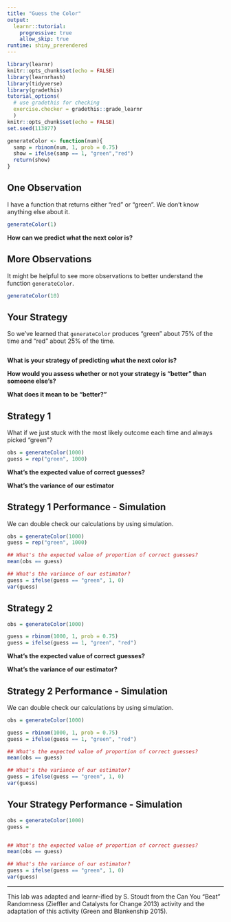 ```yaml
---
title: "Guess the Color"
output: 
  learnr::tutorial:
    progressive: true
    allow_skip: true
runtime: shiny_prerendered
---
```



```r
library(learnr)
knitr::opts_chunk$set(echo = FALSE)
library(learnrhash)
library(tidyverse)
library(gradethis)
tutorial_options(
  # use gradethis for checking
  exercise.checker = gradethis::grade_learnr
  )
knitr::opts_chunk$set(echo = FALSE)
set.seed(113877)

generateColor <- function(num){
  samp = rbinom(num, 1, prob = 0.75)
  show = ifelse(samp == 1, "green","red")
  return(show)
}
```

## One Observation

I have a function that returns either "red" or "green". We don't know anything else about it. 

```r
generateColor(1)
```

**How can we predict what the next color is?**

## More Observations

It might be helpful to see more observations to better understand the function `generateColor`.

```r
generateColor(10)
```


## Your Strategy

So we've learned that `generateColor` produces "green" about 75% of the time and "red" about 25% of the time. 

```r


```

**What is your strategy of predicting what the next color is?**

**How would you assess whether or not your strategy is "better" than someone else's?**

**What does it mean to be "better?"**


## Strategy 1

What if we just stuck with the most likely outcome each time and always picked "green"?

```r
obs = generateColor(1000)
guess = rep("green", 1000)
```


**What's the expected value of correct guesses?**

**What's the variance of our estimator**

## Strategy 1 Performance - Simulation

We can double check our calculations by using simulation. 

```r
obs = generateColor(1000)
guess = rep("green", 1000)

## What's the expected value of proportion of correct guesses?
mean(obs == guess)

## What's the variance of our estimator?
guess = ifelse(guess == "green", 1, 0)
var(guess)

```

## Strategy 2

```r
obs = generateColor(1000)

guess = rbinom(1000, 1, prob = 0.75)
guess = ifelse(guess == 1, "green", "red")
```


**What's the expected value of correct guesses?**


**What's the variance of our estimator?**


## Strategy 2 Performance - Simulation

We can double check our calculations by using simulation. 


```r
obs = generateColor(1000)

guess = rbinom(1000, 1, prob = 0.75)
guess = ifelse(guess == 1, "green", "red")

## What's the expected value of proportion of correct guesses?
mean(obs == guess)

## What's the variance of our estimator?
guess = ifelse(guess == "green", 1, 0)
var(guess)
```

## Your Strategy Performance - Simulation

```r
obs = generateColor(1000)
guess = 


## What's the expected value of proportion of correct guesses?
mean(obs == guess)

## What's the variance of our estimator?
guess = ifelse(guess == "green", 1, 0)
var(guess)
```

* * *

This lab was adapted and learnr-ified by S. Stoudt from the Can You "Beat" Randomness (Zieffler and Catalysts for Change 2013) activity and the adaptation of this activity (Green and Blankenship 2015).


